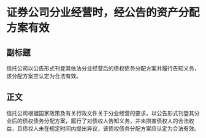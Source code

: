# 证券公司分业经营时，经公告的资产分配方案有效
## 副标题
信托公司以公告形式刊登其依法分业经营后的债权债务分配方案并履行告知义务，该分配方案应认定为合法有效。
## 正文
信托公司根据国家政策及有关行政文件关于分业经营的要求，以公告形式刊登其分业后的债权债务分配方案，履行了对债权人告知义务，并未损害债权人的合法权益，且债权人未在规定时间内提出异议，该债权债务分配方案应认定为合法有效。